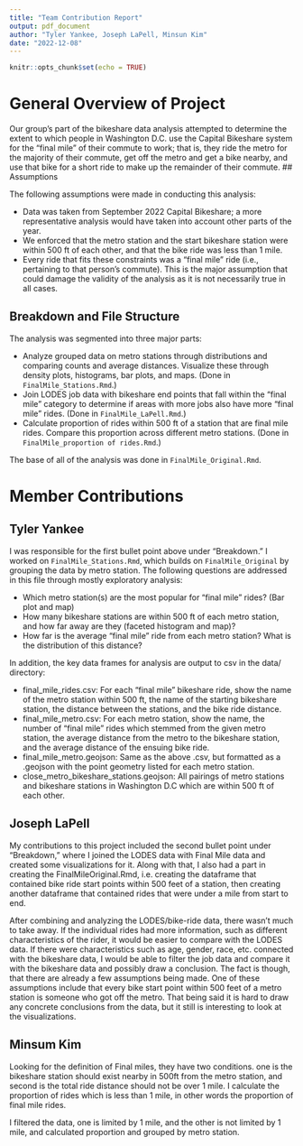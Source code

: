 ```yaml
---
title: "Team Contribution Report"
output: pdf_document
author: "Tyler Yankee, Joseph LaPell, Minsun Kim"
date: "2022-12-08"
---
```


```r
knitr::opts_chunk$set(echo = TRUE)
```

# General Overview of Project

Our group's part of the bikeshare data analysis attempted to determine the extent to which people in Washington D.C. use the Capital Bikeshare system for the "final mile" of their commute to work; that is, they ride the metro for the majority of their commute, get off the metro and get a bike nearby, and use that bike for a short ride to make up the remainder of their commute. 
## Assumptions

The following assumptions were made in conducting this analysis:

* Data was taken from September 2022 Capital Bikeshare; a more representative analysis would have taken into account other parts of the year. 
* We enforced that the metro station and the start bikeshare station were within 500 ft of each other, and that the bike ride was less than 1 mile. 
* Every ride that fits these constraints was a "final mile" ride (i.e., pertaining to that person's commute). This is the major assumption that could damage the validity of the analysis as it is not necessarily true in all cases.

## Breakdown and File Structure

The analysis was segmented into three major parts:

* Analyze grouped data on metro stations through distributions and comparing counts and average distances. Visualize these through density plots, histograms, bar plots, and maps. (Done in `FinalMile_Stations.Rmd`.)
* Join LODES job data with bikeshare end points that fall within the "final mile" category to determine if areas with more jobs also have more "final mile" rides. (Done in `FinalMile_LaPell.Rmd`.)
* Calculate proportion of rides within 500 ft of a station that are final mile rides. Compare this proportion across different metro stations. (Done in `FinalMile_proportion of rides.Rmd`.)

The base of all of the analysis was done in `FinalMile_Original.Rmd`.


# Member Contributions

## Tyler Yankee

I was responsible for the first bullet point above under "Breakdown." I worked on `FinalMile_Stations.Rmd`, which builds on `FinalMile_Original` by grouping the data by metro station. The following questions are addressed in this file through mostly exploratory analysis:

* Which metro station(s) are the most popular for "final mile" rides? (Bar plot and map)
* How many bikeshare stations are within 500 ft of each metro station, and how far away are they (faceted histogram and map)?
* How far is the average "final mile" ride from each metro station? What is the distribution of this distance?

In addition, the key data frames for analysis are output to csv in the data/ directory:

* final_mile_rides.csv: For each "final mile" bikeshare ride, show the name of the metro station within 500 ft, the name of the starting bikeshare station, the distance between the stations, and the bike ride distance.
* final_mile_metro.csv: For each metro station, show the name, the number of "final mile" rides which stemmed from the given metro station, the average distance from the metro to the bikeshare station, and the average distance of the ensuing bike ride.
* final_mile_metro.geojson: Same as the above .csv, but formatted as a .geojson with the point geometry listed for each metro station.
* close_metro_bikeshare_stations.geojson: All pairings of metro stations and bikeshare stations in Washington D.C which are within 500 ft of each other.


## Joseph LaPell

My contributions to this project included the second bullet point under "Breakdown," where I joined the LODES data with Final Mile data and created some visualizations for it. Along with that, I also had a part in creating the FinalMileOriginal.Rmd, i.e. creating the dataframe that contained bike ride start points within 500 feet of a station, then creating another dataframe that contained rides that were under a mile from start to end.

After combining and analyzing the LODES/bike-ride data, there wasn't much to take away. If the individual rides had more information, such as different characteristics of the rider, it would be easier to compare with the LODES data. If there were characteristics such as age, gender, race, etc. connected with the bikeshare data, I would be able to filter the job data and compare it with the bikeshare data and possibly draw a conclusion. The fact is though, that there are already a few assumptions being made. One of these assumptions include that every bike start point within 500 feet of a metro station is someone who got off the metro. That being said it is hard to draw any concrete conclusions from the data, but it still is interesting to look at the visualizations. 

## Minsum Kim
Looking for the definition of Final miles, they have two conditions. one is the bikeshare station should exist nearby in 500ft from the metro station, and second is the total ride distance should not be over 1 mile. I calculate the proportion of rides which is less than 1 mile, in other words the proportion of final mile rides. 

I filtered the data, one is limited by 1 mile, and the other is not limited by 1 mile, and calculated proportion and grouped by metro station. 
